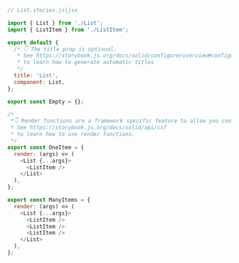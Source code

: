 ```js
// List.stories.js|jsx

import { List } from './List';
import { ListItem } from './ListItem';

export default {
  /* 👇 The title prop is optional.
   * See https://storybook.js.org/docs/solid/configure/overview#configure-story-loading
   * to learn how to generate automatic titles
   */
  title: 'List',
  component: List,
};

export const Empty = {};

/*
 *👇 Render functions are a framework specific feature to allow you control on how the component renders.
 * See https://storybook.js.org/docs/solid/api/csf
 * to learn how to use render functions.
 */
export const OneItem = {
  render: (args) => (
    <List {...args}>
      <ListItem />
    </List>
  ),
};

export const ManyItems = {
  render: (args) => (
    <List {...args}>
      <ListItem />
      <ListItem />
      <ListItem />
    </List>
  ),
};
```
